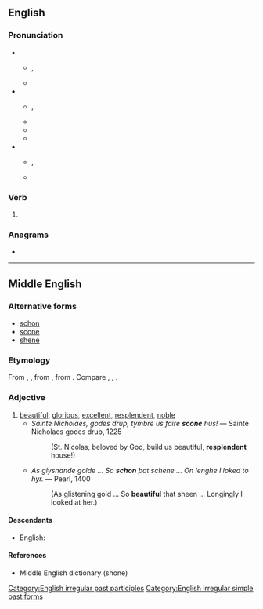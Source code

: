 ==English==

===Pronunciation===
* {{a|RP|AusE|Canada}}
** {{enPR|shŏn}}, {{IPA|/ʃɒn/|lang=en}}
** {{rhymes|ɒn|lang=en}}
* {{a|US}}
** {{enPR|shōn}}, {{IPA|/ʃoʊn/|lang=en}}
** {{rhymes|əʊn|lang=en}}
** {{homophones|shown|lang=en}}
** {{audio|en-us-shone.ogg|Audio (US)|lang=en}}
* {{a|UK}}
** {{enPR|shŏn|shōn}}, {{IPA|/ʃɒn/|/ʃəʊn/|lang=en}}
** {{rhymes|ɒn|əʊn|lang=en}}

===Verb===
{{head|en|verb form}}

# {{en-past of|shine}}

===Anagrams===
* {{anagrams|en|hones|hosen}}

[[Category:English irregular past participles]]
[[Category:English irregular simple past forms]]

----

==Middle English==

===Alternative forms===
* [[schon]]
* [[scone]]
* [[shene]]

===Etymology===
From {{etyl|ang|enm}} {{m|ang|scȳne}}, {{m|ang|scēone||beautiful, fair, bright}}, from {{etyl|gem-pro|enm}} {{m|gem-pro|*skauniz}}, from {{etyl|ine-pro|enm}} {{m|ine-pro|*(s)ḱoun-||quick, dashing, beautiful}}. Compare {{cog|dum|scone||beautiful, bright}}, {{cog|nl|schoon||beautiful}}, {{cog|de|schön||beautiful}}.

===Adjective===
{{enm-adj}}

# [[beautiful]], [[glorious]], [[excellent]], [[resplendent]], [[noble]]
#* ''Sainte Nicholaes, godes druþ, tymbre us faire '''scone''' hus!'' &mdash; Sainte Nicholaes godes druþ, 1225
#*: (St. Nicolas, beloved by God, build us beautiful, '''resplendent''' house!)
#* ''As glysnande golde ... So '''schon''' þat schene ... On lenghe I loked to hyr.'' &mdash; Pearl, 1400
#*: (As glistening gold ... So '''beautiful''' that sheen ... Longingly I looked at her.)

====Descendants====
* English: {{l|en|sheen}}

====References====
* Middle English dictionary (shone)